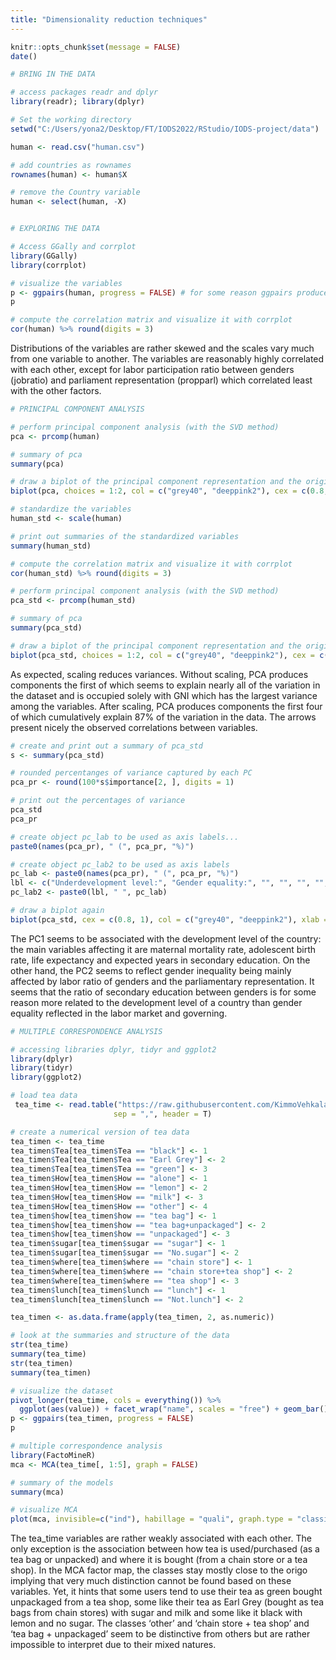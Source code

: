 ```yaml
---
title: "Dimensionality reduction techniques"
---
```


```r
knitr::opts_chunk$set(message = FALSE)
date()
```

```r
# BRING IN THE DATA

# access packages readr and dplyr
library(readr); library(dplyr)

# Set the working directory
setwd("C:/Users/yona2/Desktop/FT/IODS2022/RStudio/IODS-project/data")

human <- read.csv("human.csv")

# add countries as rownames
rownames(human) <- human$X

# remove the Country variable
human <- select(human, -X)


# EXPLORING THE DATA

# Access GGally and corrplot
library(GGally)
library(corrplot)

# visualize the variables
p <- ggpairs(human, progress = FALSE) # for some reason ggpairs produces error in knitting...
p

# compute the correlation matrix and visualize it with corrplot
cor(human) %>% round(digits = 3)

```
Distributions of the variables are rather skewed and the scales vary much from one variable to another. The variables are reasonably highly correlated with each other, except for labor participation ratio between genders (jobratio) and parliament representation (propparl) which correlated least with the other factors.

```r
# PRINCIPAL COMPONENT ANALYSIS

# perform principal component analysis (with the SVD method)
pca <- prcomp(human)

# summary of pca
summary(pca)

# draw a biplot of the principal component representation and the original variables
biplot(pca, choices = 1:2, col = c("grey40", "deeppink2"), cex = c(0.8, 1))

```

```r
# standardize the variables
human_std <- scale(human)

# print out summaries of the standardized variables
summary(human_std)

# compute the correlation matrix and visualize it with corrplot
cor(human_std) %>% round(digits = 3)

# perform principal component analysis (with the SVD method)
pca_std <- prcomp(human_std)

# summary of pca
summary(pca_std)

# draw a biplot of the principal component representation and the original variables
biplot(pca_std, choices = 1:2, col = c("grey40", "deeppink2"), cex = c(0.8, 1))

```
As expected, scaling reduces variances. Without scaling, PCA produces components the first of which seems to explain nearly all of the variation in the dataset and is occupied solely with GNI which has the largest variance among the variables. After scaling, PCA produces components the first four of which cumulatively explain 87% of the variation in the data. The arrows present nicely the observed correlations between variables.

```r
# create and print out a summary of pca_std
s <- summary(pca_std)

# rounded percentanges of variance captured by each PC
pca_pr <- round(100*s$importance[2, ], digits = 1)

# print out the percentages of variance
pca_std
pca_pr

# create object pc_lab to be used as axis labels...
paste0(names(pca_pr), " (", pca_pr, "%)")

# create object pc_lab2 to be used as axis labels
pc_lab <- paste0(names(pca_pr), " (", pca_pr, "%)")
lbl <- c("Underdevelopment level:", "Gender equality:", "", "", "", "", "", "")
pc_lab2 <- paste0(lbl, " ", pc_lab)

# draw a biplot again
biplot(pca_std, cex = c(0.8, 1), col = c("grey40", "deeppink2"), xlab = pc_lab2[1], ylab = pc_lab2[2])

```
The PC1 seems to be associated with the development level of the country: the main variables affecting it are maternal mortality rate, adolescent birth rate, life expectancy and expected years in secondary education. On the other hand, the PC2 seems to reflect gender inequality being mainly affected by labor ratio of genders and the parliamentary representation. It seems that the ratio of secondary education between genders is for some reason more related to the development level of a country than gender equality reflected in the labor market and governing.

```r
# MULTIPLE CORRESPONDENCE ANALYSIS

# accessing libraries dplyr, tidyr and ggplot2
library(dplyr)
library(tidyr)
library(ggplot2)

# load tea data
 tea_time <- read.table("https://raw.githubusercontent.com/KimmoVehkalahti/Helsinki-Open-Data-Science/master/datasets/tea_time.csv", 
                       sep = ",", header = T)

# create a numerical version of tea data
tea_timen <- tea_time
tea_timen$Tea[tea_timen$Tea == "black"] <- 1
tea_timen$Tea[tea_timen$Tea == "Earl Grey"] <- 2
tea_timen$Tea[tea_timen$Tea == "green"] <- 3
tea_timen$How[tea_timen$How == "alone"] <- 1
tea_timen$How[tea_timen$How == "lemon"] <- 2
tea_timen$How[tea_timen$How == "milk"] <- 3
tea_timen$How[tea_timen$How == "other"] <- 4
tea_timen$how[tea_timen$how == "tea bag"] <- 1
tea_timen$how[tea_timen$how == "tea bag+unpackaged"] <- 2
tea_timen$how[tea_timen$how == "unpackaged"] <- 3
tea_timen$sugar[tea_timen$sugar == "sugar"] <- 1
tea_timen$sugar[tea_timen$sugar == "No.sugar"] <- 2
tea_timen$where[tea_timen$where == "chain store"] <- 1
tea_timen$where[tea_timen$where == "chain store+tea shop"] <- 2
tea_timen$where[tea_timen$where == "tea shop"] <- 3
tea_timen$lunch[tea_timen$lunch == "lunch"] <- 1
tea_timen$lunch[tea_timen$lunch == "Not.lunch"] <- 2

tea_timen <- as.data.frame(apply(tea_timen, 2, as.numeric))

# look at the summaries and structure of the data
str(tea_time)
summary(tea_time)
str(tea_timen)
summary(tea_timen)

# visualize the dataset
pivot_longer(tea_time, cols = everything()) %>% 
  ggplot(aes(value)) + facet_wrap("name", scales = "free") + geom_bar() + theme(axis.text.x = element_text(angle = 45, hjust = 1, size = 8))
p <- ggpairs(tea_timen, progress = FALSE)
p

# multiple correspondence analysis
library(FactoMineR)
mca <- MCA(tea_time[, 1:5], graph = FALSE)

# summary of the models
summary(mca)

# visualize MCA
plot(mca, invisible=c("ind"), habillage = "quali", graph.type = "classic")

```
The tea_time variables are rather weakly associated with each other. The only exception is the association between how tea is used/purchased (as a tea bag or unpacked) and where it is bought (from a chain store or a tea shop). In the MCA factor map, the classes stay mostly close to the origo implying that very much distinction cannot be found based on these variables. Yet, it hints that some users tend to use their tea as green bought unpackaged from a tea shop, some like their tea as Earl Grey (bought as tea bags from chain stores) with sugar and milk and some like it black with lemon and no sugar. The classes 'other' and 'chain store + tea shop' and 'tea bag + unpackaged' seem to be distinctive from others but are rather impossible to interpret due to their mixed natures.

